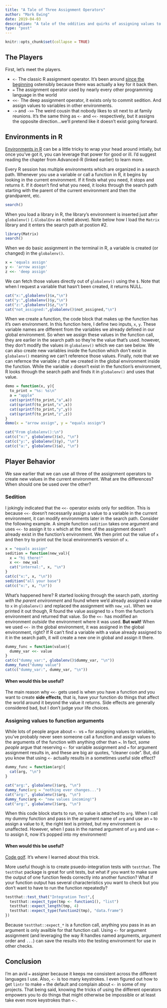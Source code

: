 ```yaml
---
title: "A Tale of Three Assignment Operators"
author: "Mark Ewing"
date: 2019-04-03
description: "A tale of the oddities and quirks of assigning values to variables in different environments"
type: "post"
---
```


```r
knitr::opts_chunk$set(collapse = TRUE)
```

## The Players

First, let's meet the players.

* `<-` The classic R assignment operator. It's been around [since the beginning](https://blog.revolutionanalytics.com/2008/12/use-equals-or-arrow-for-assignment.html) ostensibly because there was actually a key for it back then.
* `=` The assignment operator used by nearly every other programming language in the world
* `<<-` The deep assignment operator, it exists only to commit sedition. And assign values to variables in other environments.
* `->` and `->>` The weird cousin that nobody likes to sit next to at family reunions. It's the same thing as `<-` and `<<-` respectively, but it assigns the opposite direction...we'll pretend like it doesn't exist going forward.

## Environments in R

[Environments in R](http://adv-r.had.co.nz/Environments.html) can be a little tricky to wrap your head around intially, but once you've got it, you can leverage that power for good or ill. I'd suggest reading the chapter from Advanced-R (linked earlier) to learn more.

Every R session has multiple environments which are organized in a search path. Whenever you use a variable or call a function in R, it begins by looking in the current environment. If it finds what you need, it stops and returns it. If it doesn't find what you need, it looks through the search path starting with the parent of the current environment and then the grandparent, etc.

```r
search()
```

When you load a library in R, the library's environment is inserted just after `globalenv()` (`.GlobalEnv` as noted above). Note below how I load the `Matrix` library and it enters the search path at postion #2.

```r
library(Matrix)
search()
```

When we do basic assignment in the terminal in R, a variable is created (or changed) in the `globalenv()`.

```r
x = 'equals assign'
y <- 'arrow assign'
z <<- 'deep assign'
```

We can fetch those values directly out of `globalenv()` using the `$`. Note that when I request a variable that hasn't been created, it returns NULL.

```r
cat("x:",globalenv()$x,"\n")
cat("y:",globalenv()$y,"\n")
cat("z:",globalenv()$z,"\n")
cat("not_assigned:",globalenv()$not_assigned,"\n")
```

When we create a function, the code block that makes up the function has it's own environment. In this function here, I define two inputs, `x`, `y`. These variable names are different from the variables we already defined in our global environment. So when we assign these values in the function call, they are earlier in the search path so they're the value that's used. however, they don't modify the values in `globalenv()` which we can see below. We can also create new variables inside the function which don't exist in `globalenv()` meaning we can't reference those values. Finally, note that we can refernce the variable `z` that we created in the global environment inside the function. While the variable `z` doesn't exist in the function's environment, R looks through the search path and finds it in `globalenv()` and uses that value.

```r
demo = function(x, y){
  to_print = "%s: %s\n"
  a = "apple"
  cat(sprintf(to_print,"a",a))
  cat(sprintf(to_print,"x",x))
  cat(sprintf(to_print,"y",y))
  cat(sprintf(to_print,"z",z))
}
demo(x = "arrow assign", y = "equals assign")
```

```r
cat("From globalenv():\n")
cat(c("x:", globalenv()$x), "\n")
cat(c("y:", globalenv()$y), "\n")
cat(c("a:", globalenv()$a), "\n")
```

## Player Behavior

We saw earlier that we can use all three of the assignment operators to create new values in the current environment. What are the differences? When should one be used over the other?

### Sedition

I jokingly indicated that the `<<-` operator exists only for sedition. This is because `<<-` doesn't necessarily assign a value to a variable in the current environment, it can modify environments later in the search path. Consider the following example. A simple function `sedition` takes one argument and uses `<<-` to assign it to `x` which at the time of the assignment doesn't already exist in the function's environment. We then print out the value of `x` and then try to print out the local environment's version of `x`.

```r
x = "equals assign"
sedition = function(new_val){
  x = "hi there!"
  x <<- new_val
  cat("internal:", x, "\n")
}
cat(c("x:", x, "\n"))
sedition("all your base")
cat(c("x:", x, "\n"))
```

What's happened here? R started looking through the search path, *starting with the parent environment* and found where we'd already assigned a value to `x` in `globalenv()` and replaced the assignment with `new_val`. When we printed it out though, R found the value assigned to `x` from the function's environment and returned that value. So the `<<-` has modified an environment *outside* the environment where it was used. **But wait!** When we used `<<-` in the global environment, it was assigned in the global environment, right? If R can't find a variable with a value already assigned to it in the search path, it will create a new one in global and assign it there.

```r
dummy_func = function(value){
  dummy_var <<- value
}
cat(c("dummy_var:", globalenv()$dummy_var, "\n"))
dummy_func("dummy value")
cat(c("dummy_var:", dummy_var, "\n"))
```

#### When would this be useful?

The main reason why `<<-` gets used is when you have a function and you want to create **side effects**, that is, have your function do things that affect the world around it beyond the value it returns. Side effects are generally considered bad, but I don't judge your life choices.

### Assigning values to function arguments

While lots of people argue about `<-` vs `=` for assigning values to variables, you've probably never seen someone call a function and assign values to the arguments of the function with anything other than `=`. In fact, *some people* argue that reserving `<-` for variable assignment and `=` for argument assignment results in, and these are big air quotes, "cleaner code". But, did you know that using `<-` actually results in a sometimes useful side effect?

```r
dummy_func = function(arg){
  cat(arg, "\n")
}

cat("arg:", globalenv()$arg, "\n")
dummy_func(arg = "nothing ever changes...")
cat("arg:", globalenv()$arg, "\n")
dummy_func(arg <- "new values incoming!")
cat("arg:", globalenv()$arg, "\n")
```

When this code block starts to run, no value is attached to `arg`. When I call my dummy function and pass in the argument name of `arg` and use an `=` to assign a value to it, the right text is printed, but my environment is unaffected. However, when I pass in the named argument of `arg` and use `<-` to assign it, now it's popped into my environment!

#### When would this be useful?

[Code golf](https://codegolf.stackexchange.com/). It's where I learned about this trick.

More useful though is to create psuedo-integration tests with `testthat`. The `testthat` package is great for unit tests, but what if you want to make sure the output of one function feeds correctly into another function? What if your function output has several characteristics you want to check but you don't want to have to run the function repeatedly?

```r
testthat::test_that("Integration Test",{
  testthat::expect_type(tmp <- function1(), "list")
  testthat::expect_length(tmp, 4)
  testthat::expect_type(function2(tmp), "data.frame")
})
```

Because `testthat::expect_*` is a function call, anything you pass in as an argument is only availble for that function call. Using `<-` for argument assignment (and leveraging the way R handles named arguments, argument order and `...`) can save the results into the testing environment for use in other checks.

## Conclusion

I'm an avid `=` assigner because it keeps me consistent across the different languages I use. Also, `<-` is too many keystrokes. I even figured out how to get `lintr` to make `=` the default and complain about `<-` in some of my projects. That being said, knowing the tricks of using the different operators empowers you to do things that might otherwise be impossible or at least take even more keystrokes than `<-`.